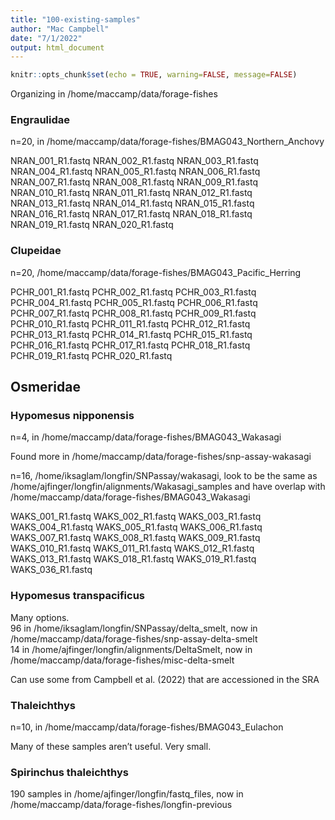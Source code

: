 ```yaml
---
title: "100-existing-samples"
author: "Mac Campbell"
date: "7/1/2022"
output: html_document
---
```


```r
knitr::opts_chunk$set(echo = TRUE, warning=FALSE, message=FALSE)
```


Organizing in /home/maccamp/data/forage-fishes

### Engraulidae

n=20, in /home/maccamp/data/forage-fishes/BMAG043_Northern_Anchovy
      
NRAN_001_R1.fastq
NRAN_002_R1.fastq
NRAN_003_R1.fastq
NRAN_004_R1.fastq
NRAN_005_R1.fastq
NRAN_006_R1.fastq
NRAN_007_R1.fastq
NRAN_008_R1.fastq
NRAN_009_R1.fastq
NRAN_010_R1.fastq
NRAN_011_R1.fastq
NRAN_012_R1.fastq
NRAN_013_R1.fastq
NRAN_014_R1.fastq
NRAN_015_R1.fastq
NRAN_016_R1.fastq
NRAN_017_R1.fastq
NRAN_018_R1.fastq
NRAN_019_R1.fastq
NRAN_020_R1.fastq

### Clupeidae

n=20, /home/maccamp/data/forage-fishes/BMAG043_Pacific_Herring 
      
PCHR_001_R1.fastq
PCHR_002_R1.fastq
PCHR_003_R1.fastq
PCHR_004_R1.fastq
PCHR_005_R1.fastq
PCHR_006_R1.fastq
PCHR_007_R1.fastq
PCHR_008_R1.fastq
PCHR_009_R1.fastq
PCHR_010_R1.fastq
PCHR_011_R1.fastq
PCHR_012_R1.fastq
PCHR_013_R1.fastq
PCHR_014_R1.fastq
PCHR_015_R1.fastq
PCHR_016_R1.fastq
PCHR_017_R1.fastq
PCHR_018_R1.fastq
PCHR_019_R1.fastq
PCHR_020_R1.fastq

## Osmeridae


### Hypomesus nipponensis

n=4, in /home/maccamp/data/forage-fishes/BMAG043_Wakasagi

Found more in /home/maccamp/data/forage-fishes/snp-assay-wakasagi

n=16, /home/iksaglam/longfin/SNPassay/wakasagi, look to be the same as /home/ajfinger/longfin/alignments/Wakasagi_samples and have overlap with  /home/maccamp/data/forage-fishes/BMAG043_Wakasagi

WAKS_001_R1.fastq
WAKS_002_R1.fastq
WAKS_003_R1.fastq
WAKS_004_R1.fastq
WAKS_005_R1.fastq
WAKS_006_R1.fastq
WAKS_007_R1.fastq
WAKS_008_R1.fastq
WAKS_009_R1.fastq
WAKS_010_R1.fastq
WAKS_011_R1.fastq
WAKS_012_R1.fastq
WAKS_013_R1.fastq
WAKS_018_R1.fastq
WAKS_019_R1.fastq
WAKS_036_R1.fastq

### Hypomesus transpacificus

Many options.   
96 in /home/iksaglam/longfin/SNPassay/delta_smelt, now in  /home/maccamp/data/forage-fishes/snp-assay-delta-smelt    
14 in /home/ajfinger/longfin/alignments/DeltaSmelt, now in /home/maccamp/data/forage-fishes/misc-delta-smelt

Can use some from Campbell et al. (2022) that are accessioned in the SRA      

### Thaleichthys

n=10, in /home/maccamp/data/forage-fishes/BMAG043_Eulachon

Many of these samples aren't useful. Very small.

### Spirinchus thaleichthys

190 samples in /home/ajfinger/longfin/fastq_files, now in /home/maccamp/data/forage-fishes/longfin-previous

